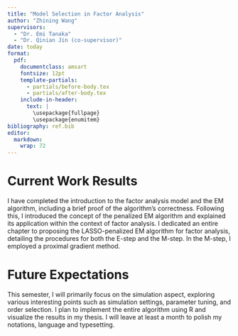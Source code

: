 ```yaml
---
title: "Model Selection in Factor Analysis"
author: "Zhining Wang"
supervisors:
  - "Dr. Emi Tanaka"
  - "Dr. Qinian Jin (co-supervisor)"
date: today
format: 
  pdf: 
    documentclass: amsart
    fontsize: 12pt
    template-partials:
      - partials/before-body.tex
      - partials/after-body.tex
    include-in-header:
      text: |
        \usepackage{fullpage}
        \usepackage{enumitem}
bibliography: ref.bib
editor: 
  markdown: 
    wrap: 72
---
```

# Current Work Results
I have completed the introduction to the factor analysis model and the EM algorithm, including a brief proof of the algorithm's correctness. Following this, I introduced the concept of the penalized EM algorithm and explained its application within the context of factor analysis. I dedicated an entire chapter to proposing the LASSO-penalized EM algorithm for factor analysis, detailing the procedures for both the E-step and the M-step. In the M-step, I employed a proximal gradient method.

# Future Expectations

This semester, I will primarily focus on the simulation aspect, exploring various interesting points such as simulation settings, parameter tuning, and order selection. I plan to implement the entire algorithm using R and visualize the results in my thesis. I will leave at least a month to polish my notations, language and typesetting.
